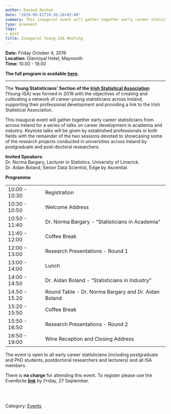 ```yaml
---
author: Davood Roshan
date: "2019-09-01T18:36:26+02:00"
summary: This inaugural event will gather together early career statisticians from across Ireland for a series of talks on career development in academia and industry
type: preevent
tags:
- post
title: Inaugural Young-ISA Meeting
---
```

**Date:** Friday October 4, 2019 <br>
**Location:** Glenroyal Hotel, Maynooth <br>
**Time:** 10.00 - 19.00 <br>

**The full program is available [here](inaug_meeting_program_full.pdf).**

---


The **Young Statisticians' Section of the <a href="https://istat.ie/" target="_blank">Irish Statistical Association**</a> (Young-ISA) was formed in 2019 with the objectives of creating and cultivating a network of career-young statisticians across Ireland, supporting their professional development and providing a link to the Irish Statistical Association.</p>

This inaugural event will gather together early career statisticians from across Ireland for a series of talks on career development in academia and industry. Keynote talks will be given by established professionals in both fields with the remainder of the two sessions devoted to showcasing some of the research projects conducted in universities across Ireland by postgraduate and post-doctoral researchers.

**Invited Speakers:**<br>
Dr. Norma Bargary, Lecturer in Statistics, University of Limerick. <br>
Dr. Aidan Boland, Senior Data Scientist, Edge by Ascential. <br>

<p><strong>Programme</strong><br>
<table class="tg">
  <tr>
    <td class="tg-s7xz">10:00 - 10:30</td>
    <td class="tg-oedl">Registration</td>
  </tr>
  <tr>
    <td class="tg-zv4m">10:30 - 10:50</td>
    <td class="tg-zv4m">Welcome Address</td>
  </tr>
  <tr>
    <td class="tg-zv4m">10:50 - 11:40</td>
    <td class="tg-zv4m">Dr. Norma Bargary - "Statisticians in Academia"</td>
  </tr>
  <tr>
    <td class="tg-zv4m">11:40 - 12:00</td>
    <td class="tg-zv4m">Coffee Break</td>
  </tr>
  <tr>
    <td class="tg-zv4m">12:00 - 13:00</td>
    <td class="tg-zv4m">Research Presentations - Round 1</td>
  </tr>
  <tr>
    <td class="tg-zv4m">13:00 - 14:00</td>
    <td class="tg-zv4m">Lunch</td>
  </tr>
  <tr>
    <td class="tg-zv4m">14:00 - 14:50</td>
    <td class="tg-zv4m">Dr. Aidan Boland - "Statisticians in Industry"</td>
  </tr>
  <tr>
    <td class="tg-zv4m">14.50 - 15.20</td>
    <td class="tg-zv4m">Round Table - Dr. Norma Bargary and Dr. Aidan Boland</td>
  </tr>
  <tr>
    <td class="tg-zv4m">15:20 - 15:50</td>
    <td class="tg-zv4m">Coffee Break</td>
  </tr>
  <tr>
    <td class="tg-zv4m">15:50 - 16:50</td>
    <td class="tg-zv4m">Research Presentations - Round 2</td>
  </tr>
  <tr>
    <td class="tg-zv4m">16:50 - 19:00</td>
    <td class="tg-zv4m">Wine Reception and Closing Address</td>
  </tr>
</table>

The event is open to all early career statisticians (including postgraduate and PhD students, postdoctoral researchers and lecturers) and all ISA members.

There is **no charge** for attending this event. To register please use the Eventbrite <a href="https://www.eventbrite.ie/e/inaugural-young-isa-meeting-tickets-72058373535" target="_blank"><strong>link</strong></a> by Friday, 27 September.

<br>
<br>

Category: [<u>Events</u>](/events/)